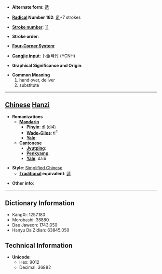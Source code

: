* '''Alternate form''': [[遞]]

* '''[[Wiktionary:Chinese radical index| Radical]] Number 162''': [[Wiktionary:Chinese radical index 辵|辵]]+7 strokes

* '''[[Wiktionary:Chinese total strokes index|Stroke number]]''': [[Wiktionary:Chinese total strokes index 11|11]]

* '''Stroke order''': 

* '''[[Wiktionary:Chinese four corner index|Four-Corner System]]''': 

* '''[[Wiktionary:Chinese Cangjie index|Cangjie input]]''': 卜金弓竹 (YCNH)

* '''Graphical Significance and Origin''': 

* '''Common Meaning'''
*#hand over, deliver
*# substitute


----

== [[Chinese]] [[Hanzi]] ==

* '''Romanizations'''
** '''[[Mandarin]]'''
*** '''[[Pinyin]]''': dì (di4)
*** '''[[Wade-Giles]]''': ti<sup>4</sup>
*** '''[[Yale]]''': 
** '''[[Cantonese]]'''
*** '''[[Jyutping]]''':
*** '''[[Penkyamp]]''': 
*** '''[[Yale]]''': dai6

* '''Style''': [[Simplified Chinese]] 
** '''[[Traditional Chinese|Traditional]] equivalent''': [[遞]]

* '''Other info''': 

----

== Dictionary Information ==

* KangXi: 1257.180
* Morobashi: 38880
* Dae Jaweon: 1743.050
* Hanyu Da Zidian: 63845.050

== Technical Information ==

* '''Unicode''':
** Hex: 9012
** Decimal: 36882